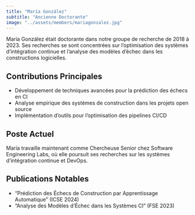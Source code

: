 ```yaml
---
title: "María González"
subtitle: "Ancienne Doctorante"
image: "../assets/members/mariagonzalez.jpg"
---
```


María González était doctorante dans notre groupe de recherche de 2018 à 2023. Ses recherches se sont concentrées sur l'optimisation des systèmes d'intégration continue et l'analyse des modèles d'échec dans les constructions logicielles.

## Contributions Principales

- Développement de techniques avancées pour la prédiction des échecs en CI
- Analyse empirique des systèmes de construction dans les projets open source
- Implémentation d'outils pour l'optimisation des pipelines CI/CD

## Poste Actuel

María travaille maintenant comme Chercheuse Senior chez Software Engineering Labs, où elle poursuit ses recherches sur les systèmes d'intégration continue et DevOps.

## Publications Notables

- "Prédiction des Échecs de Construction par Apprentissage Automatique" (ICSE 2024)
- "Analyse des Modèles d'Échec dans les Systèmes CI" (FSE 2023)
